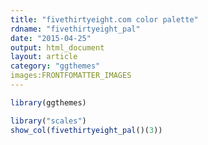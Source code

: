 ```yaml
---
title: "fivethirtyeight.com color palette"
rdname: "fivethirtyeight_pal"
date: "2015-04-25"
output: html_document
layout: article
category: "ggthemes"
images:FRONTFOMATTER_IMAGES
---
```


```r
library(ggthemes)
```

```r
library("scales")
show_col(fivethirtyeight_pal()(3))



```
